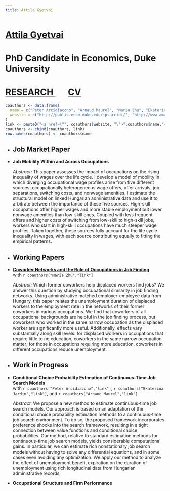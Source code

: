 ```yaml
---
title: Attila Gyetvai
---
```

<h1 class=name>   <a href="" class=name> Attila Gyetvai </a> </h1>
<h1 class=affil>  PhD Candidate in Economics, Duke University </h1>
<h1 class=navbar> <a href="research" class=name> RESEARCH </a> &nbsp; &nbsp; &nbsp; <a href="CV_AttilaGyetvai.pdf" class=name> CV </a> </h1>

```r
coauthors <- data.frame(
  name = c("Peter Arcidiacono", "Arnaud Maurel", "Maria Zhu", "Ekaterina Jardim"),
  website = c("http://public.econ.duke.edu/~psarcidi/", "http://www.amaurel.net", "http://www.mariazhu.com", "https://ekaterinajardim.com")
)
link <- paste0("<a href=\"", coauthors$website, "\">",coauthors$name,"</a>")
coauthors <- cbind(coauthors, link)
row.names(coauthors) <- coauthors$name
```


<ul>
  <li><h2>Job Market Paper</h2></li>
  <li> 
  <p class=papertitle> <b>Job Mobility Within and Across Occupations</b> </p>
  <p class=paperdet> <i> Abstract: </i> 
  This paper assesses the impact of occupations on the rising inequality of wages over the life cycle.
  I develop a model of mobility in which diverging occupational wage profiles arise from five different sources: occupationally heterogeneous wage offers, offer arrivals, job separations, switching costs, and nonwage amenities.
  I estimate the structural model on linked Hungarian administrative data and use it to arbitrate between the importance of these five sources.
  High-skill occupations offer higher wages and more stable employment but lower nonwage amenities than low-skill ones.
  Coupled with less frequent offers and higher costs of switching from low-skill to high-skill jobs, workers who start in high-skill occupations have much steeper wage profiles.
  Taken together, these sources fully account for the life cycle inequality in wages, with each source contributing equally to fitting the empirical patterns.
  </p> </li>
</ul>


<ul>
  <li><h2>Working Papers</h2></li>
  
  <li> 
  <p class=papertitle> <a href="Gyetvai_Zhu_WorkerNetworks.pdf"><b><u>Coworker Networks and the Role of Occupations in Job Finding</u></b></a> </br>
  with `r coauthors["Maria Zhu","link"]`</p>
  <p class=paperdet> <i> Abstract: </i> 
  Which former coworkers help displaced workers find jobs? 
  We answer this question by studying occupational similarity in job finding networks. 
  Using administrative matched employer-employee data from Hungary, this paper relates the unemployment duration of displaced workers to the employment rate in the networks of their former coworkers in various occupations. 
  We find that coworkers of all occupational backgrounds are helpful in the job finding process, but coworkers who worked in the same narrow occupation as the displaced worker are significantly more useful. 
  Additionally, effects vary substantially along skill levels: for displaced workers in occupations that require little to no education, coworkers in the same narrow occupation matter; for those in occupations requiring more education, coworkers in different occupations reduce unemployment.
  </p> </li>
</ul>


<ul>
  <li><h2>Work in Progress</h2></li>
  <li> 
  <p class=papertitle> <b>Conditional Choice Probability Estimation of Continuous-Time Job Search Models</b> </br>
  with `r coauthors["Peter Arcidiacono","link"]`, `r coauthors["Ekaterina Jardim","link"]`, and `r coauthors["Arnaud Maurel","link"]` </p>
  <p class=paperdet> <i> Abstract: </i> 
  We propose a new method to estimate continuous-time job search models. 
Our approach is based on an adaptation of the conditional choice probability estimation methods to a continuous-time job search environment. To do so, the proposed framework incorporates preference shocks into the search framework, resulting in a tight connection between value functions and conditional choice probabilities. 
Our method, relative to standard estimation methods for continuous-time job search models, yields considerable computational gains. 
In particular, we can estimate rich nonstationary job search models without having to solve any differential equations, and in some cases even avoiding any optimization. 
We apply our method to analyze the effect of unemployment benefit expiration on the duration of unemployment using rich longitudinal data from Hungarian administrative records.
  </p> </li>
  
  <li> 
  <p class=papertitle> <b>Occupational Structure and Firm Performance</b></p>
  </li>
</ul>

<ul>
</ul>

